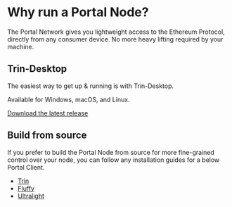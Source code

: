 # Why run a Portal Node?

The Portal Network gives you lightweight access to the Ethereum Protocol, directly from any consumer device. No more heavy lifting required by your machine.

## Trin-Desktop
The easiest way to get up & running is with Trin-Desktop.

Available for Windows, macOS, and Linux.

[Download the latest release](https://github.com/njgheorghita/trin-desktop/releases/tag/app-v0.1.0)

## Build from source
If you prefer to build the Portal Node from source for more fine-grained control over your node, you can follow any installation guides for a below Portal Client.

- [Trin](https://ethereum.github.io/trin/introduction/quickstart.html#quickstart)
- [Fluffy](https://fluffy.guide/quick-start.html)
- [Ultralight](https://github.com/ethereumjs/ultralight/)
